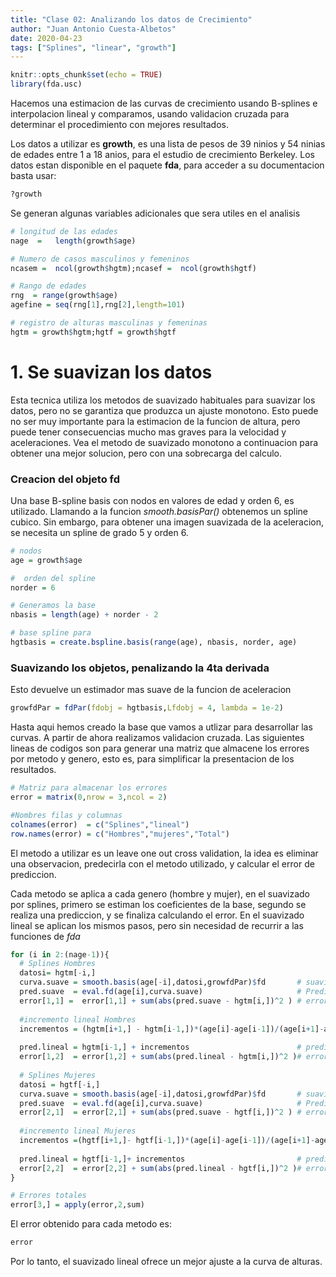 ```yaml
---
title: "Clase 02: Analizando los datos de Crecimiento"
author: "Juan Antonio Cuesta-Albetos"
date: 2020-04-23
tags: ["Splines", "linear", "growth"]
---
```


```r
knitr::opts_chunk$set(echo = TRUE)
library(fda.usc)
```


Hacemos una estimacion de las curvas de crecimiento usando B-splines e interpolacion lineal y comparamos, usando validacion cruzada para determinar el procedimiento con mejores resultados. 

Los datos a utilizar es **growth**, es una lista de pesos de 39 ninios y 54 ninias de edades entre 1 a 18 anios, para el estudio de crecimiento Berkeley. Los datos estan disponible en el paquete **fda**, para acceder a su documentacion basta usar:

```r
?growth
```

Se generan algunas variables adicionales que sera utiles en el analisis
```r
# longitud de las edades
nage  =   length(growth$age)

# Numero de casos masculinos y femeninos
ncasem =  ncol(growth$hgtm);ncasef =  ncol(growth$hgtf)

# Rango de edades
rng  = range(growth$age)
agefine = seq(rng[1],rng[2],length=101)

# registro de alturas masculinas y femeninas
hgtm = growth$hgtm;hgtf = growth$hgtf
```


# 1. Se suavizan los datos

Esta tecnica utiliza los metodos de suavizado habituales para suavizar los datos, pero no se garantiza que produzca un ajuste monotono. Esto puede no ser muy importante para la estimacion de la funcion de altura, pero puede tener consecuencias mucho mas graves para la velocidad y aceleraciones. Vea el metodo de suavizado monotono a continuacion para obtener una mejor solucion, pero con una sobrecarga del calculo.

###  Creacion del objeto fd

Una base B-spline basis con nodos en valores de edad y  orden 6, es utilizado. Llamando a la funcion *smooth.basisPar()* obtenemos un spline cubico. Sin embargo, para obtener una imagen 
suavizada de la aceleracion, se necesita un spline de grado 5 y orden 6. 

```r
# nodos 
age = growth$age

#  orden del spline
norder = 6

# Generamos la base
nbasis = length(age) + norder - 2

# base spline para
hgtbasis = create.bspline.basis(range(age), nbasis, norder, age)
```

### Suavizando los objetos, penalizando la 4ta derivada

Esto devuelve un estimador mas suave de la funcion de aceleracion

```r
growfdPar = fdPar(fdobj = hgtbasis,Lfdobj = 4, lambda = 1e-2)
```

Hasta aqui hemos creado la base que vamos a utlizar para desarrollar las curvas. A partir de ahora realizamos validacion cruzada. Las siguientes lineas de codigos son para generar una matriz que almacene los errores por metodo y genero, esto es, para simplificar la presentacion de los resultados.

```r
# Matriz para almacenar los errores
error = matrix(0,nrow = 3,ncol = 2)

#Nombres filas y columnas
colnames(error)  = c("Splines","lineal")
row.names(error) = c("Hombres","mujeres","Total")
```

El metodo a utilizar es un leave one out cross validation, la idea es eliminar una observacion, predecirla con el metodo utilizado, y calcular el error de prediccion.

Cada metodo se aplica  a cada genero (hombre y mujer), en el suavizado por splines, primero se estiman los coeficientes de la base, segundo se realiza una prediccion, y se finaliza calculando el error. En el suavizado lineal se aplican los mismos pasos, pero sin necesidad de recurrir a las funciones de *fda*

```r
for (i in 2:(nage-1)){
  # Splines Hombres
  datosi= hgtm[-i,]
  curva.suave = smooth.basis(age[-i],datosi,growfdPar)$fd       # suavizado
  pred.suave  = eval.fd(age[i],curva.suave)                     # Prediccion
  error[1,1] =  error[1,1] + sum(abs(pred.suave - hgtm[i,])^2 ) # error spline
  
  #incremento lineal Hombres
  incrementos = (hgtm[i+1,] - hgtm[i-1,])*(age[i]-age[i-1])/(age[i+1]-age[i-1])
  
  pred.lineal = hgtm[i-1,] + incrementos                        # prediccion
  error[1,2]  = error[1,2] + sum(abs(pred.lineal - hgtm[i,])^2 )# error lineal
  
  # Splines Mujeres
  datosi = hgtf[-i,]
  curva.suave = smooth.basis(age[-i],datosi,growfdPar)$fd       # suavizado
  pred.suave  = eval.fd(age[i],curva.suave)                     # Prediccion
  error[2,1]  = error[2,1] + sum(abs(pred.suave - hgtf[i,])^2 ) # error spline 
  
  #incremento lineal Mujeres
  incrementos =(hgtf[i+1,]- hgtf[i-1,])*(age[i]-age[i-1])/(age[i+1]-age[i-1])
  
  pred.lineal = hgtf[i-1,]+ incrementos                         # prediccion
  error[2,2]  = error[2,2] + sum(abs(pred.lineal - hgtf[i,])^2 )# error lineal
}

# Errores totales
error[3,] = apply(error,2,sum)
```

El error obtenido para cada metodo es:

```r
error
```


Por lo tanto, el suavizado lineal ofrece un mejor ajuste a la curva de alturas.
